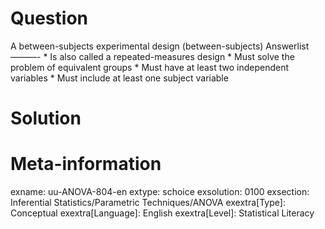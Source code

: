Question
========
  
A between-subjects experimental design (between-subjects) 
Answerlist
----------
* Is also called a repeated-measures design
* Must solve the problem of equivalent groups
* Must have at least two independent variables
* Must include at least one subject variable

Solution
========

Meta-information
================
exname: uu-ANOVA-804-en
extype: schoice
exsolution: 0100
exsection: Inferential Statistics/Parametric Techniques/ANOVA
exextra[Type]: Conceptual
exextra[Language]: English
exextra[Level]: Statistical Literacy
